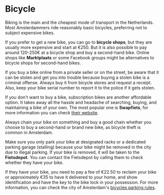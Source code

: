 <meta id="bicycle" title="Bicycle" />

# Bicycle

Biking is the main and the cheapest mode of transport in the Netherlands. Most Amsterdammers ride reasonably basic bicycles, preferring not to subject expensive bikes.

If you prefer to get a new bike, you can go to **bicycle shops**, but they are usually more expensive and start at €250. But it is also possible to pay around 120-250€ at a bicycle shop and buy a second-hand bike. Online shops like **Marktplaats** or some Facebook groups might be alternatives to bicycle shops for second-hand bikes.

<callout>
    If you buy a bike online from a private seller or on the street, be aware
    that it can be stolen and get you into trouble because buying a stolen bike
    is a criminal offense. Always buy it from bicycle stores and request a
    receipt. Also, keep your bike serial number to report it to the police if it
    gets stolen.
</callout>

If you don't want to buy a bike, subscription bikes are another affordable option. It takes away all the hassle and headache of searching, buying, and maintaining a bike of your own. The most popular one is **Swapfiets**, for more information you can check [their website](https://swapfiets.nl/en-NL).

<callout type="warning">
    Always chain your bike on something and buy a good chain whether you choose
    to buy a second-hand or brand new bike, as bicycle theft is common in
    Amsterdam.
</callout>

Make sure you only park your bike at designated racks or a dedicated parking garage (stalling) because your bike might be removed in the city due to illegal parking. If your bike is removed, it will be taken to the **Fietsdepot**. You can contact the Fietsdepot by calling them to check whether they have your bike.

If they have your bike, you need to pay a fee of €22.50 to reclaim your bike or approximately €35 to have it delivered to your home, and show identification and have the key to the bike lock in your possession. For more information, you can check the city of Amsterdam's [bicycles parking rules](https://www.amsterdam.nl/en/traffic-transport/rules-bike-parking/).

<youtube id="igtKd3BNrgs" />
